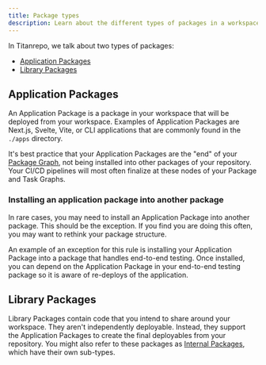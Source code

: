 ```yaml
---
title: Package types
description: Learn about the different types of packages in a workspace.
---
```



In Titanrepo, we talk about two types of packages:

- [Application Packages](#application-packages)
- [Library Packages](#library-packages)

## Application Packages

An Application Package is a package in your workspace that will be deployed from your workspace. Examples of Application Packages are Next.js, Svelte, Vite, or CLI applications that are commonly found in the `./apps` directory.

It's best practice that your Application Packages are the "end" of your [Package Graph](/repo/docs/core-concepts/package-and-task-graph#package-graph), not being installed into other packages of your repository. Your CI/CD pipelines will most often finalize at these nodes of your Package and Task Graphs.

### Installing an application package into another package

In rare cases, you may need to install an Application Package into another package. This should be the exception. If you find you are doing this often, you may want to rethink your package structure.

An example of an exception for this rule is installing your Application Package into a package that handles end-to-end testing. Once installed, you can depend on the Application Package in your end-to-end testing package so it is aware of re-deploys of the application.

## Library Packages

Library Packages contain code that you intend to share around your workspace. They aren't independently deployable. Instead, they support the Application Packages to create the final deployables from your repository. You might also refer to these packages as [Internal Packages](/repo/docs/core-concepts/internal-packages), which have their own sub-types.
